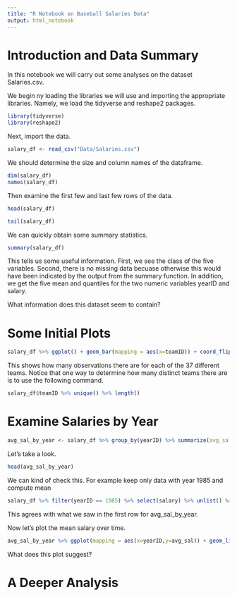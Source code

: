 ```yaml
---
title: "R Notebook on Baseball Salaries Data"
output: html_notebook
---
```




# Introduction and Data Summary 

In this notebook we will carry out some analyses on the dataset Salaries.csv. 

We begin ny loading the libraries we will use and importing the appropriate libraries. Namely, we load the tidyverse and reshape2 packages. 
```r
library(tidyverse)
library(reshape2)
```
Next, import the data.
```r
salary_df <- read_csv("Data/Salaries.csv")
```
We should determine the size and column names of the dataframe. 
```r
dim(salary_df)
names(salary_df)
```

Then examine the first few and last few rows of the data.

```r
head(salary_df)
```
```r
tail(salary_df)
```

We can quickly obtain some summary statistics.
```r
summary(salary_df)
```
This tells us some useful information. First, we see the class of the five variables. Second, there is no missing data becuase otherwise this would have been indicated by the output from the summary function. In addition, we get the five mean and quantiles for the two numeric variables yearID and salary. 

What information does this dataset seem to contain? 

# Some Initial Plots

```r
salary_df %>% ggplot() + geom_bar(mapping = aes(x=teamID)) + coord_flip()
```

This shows how many observations there are for each of the 37 different teams. Notice that one way to determine how many distinct teams there are is to use the following command.
```r
salary_df$teamID %>% unique() %>% length()
```

# Examine Salaries by Year

```r
avg_sal_by_year <- salary_df %>% group_by(yearID) %>% summarize(avg_sal = mean(salary))
```
Let's take a look.
```r
head(avg_sal_by_year)
```


We can kind of check this. For example keep only data with year 1985 and compute mean
```r
salary_df %>% filter(yearID == 1985) %>% select(salary) %>% unlist() %>% mean()
```
This agrees with what we saw in the first row for avg_sal_by_year. 

Now let's plot the mean salary over time.
```r
avg_sal_by_year %>% ggplot(mapping = aes(x=yearID,y=avg_sal)) + geom_line()
```

What does this plot suggest? 

# A Deeper Analysis 



